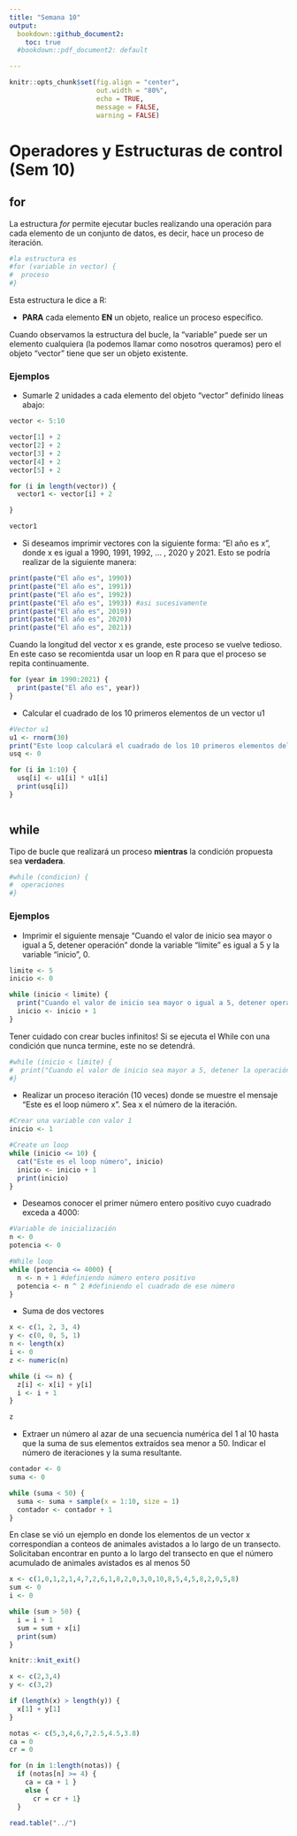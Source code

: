 ```yaml
---
title: "Semana 10"
output: 
  bookdown::github_document2:
    toc: true 
  #bookdown::pdf_document2: default

---
```


```r
knitr::opts_chunk$set(fig.align = "center",
                      out.width = "80%",
                      echo = TRUE,
                      message = FALSE,
                      warning = FALSE)
```

# Operadores y Estructuras de control (Sem 10)

## for

La estructura *for* permite ejecutar bucles realizando una operación para cada elemento de un conjunto de datos, es decir, hace un proceso de iteración.

```r
#la estructura es
#for (variable in vector) {
#  proceso
#}
```

Esta estructura le dice a R:

- **PARA** cada elemento **EN** un objeto, realice un proceso específico.
 
Cuando observamos la estructura del bucle, la "variable" puede ser un elemento cualquiera (la podemos llamar como nosotros queramos) pero el objeto "vector" tiene que ser un objeto existente.


### Ejemplos

* Sumarle 2 unidades a cada elemento del objeto "vector" definido líneas abajo:

```r
vector <- 5:10

vector[1] + 2
vector[2] + 2 
vector[3] + 2
vector[4] + 2
vector[5] + 2

for (i in length(vector)) {
  vector1 <- vector[i] + 2

}

vector1
```

* Si deseamos imprimir vectores con la siguiente forma: "El año es x", donde x es igual a 1990, 1991, 1992, ... , 2020 y 2021. Esto se podría realizar de la siguiente manera:

```r
print(paste("El año es", 1990))
print(paste("El año es", 1991))
print(paste("El año es", 1992))
print(paste("El año es", 1993)) #asi sucesivamente
print(paste("El año es", 2019))
print(paste("El año es", 2020))
print(paste("El año es", 2021))

```

Cuando la longitud del vector x es grande, este proceso se vuelve tedioso. En este caso se recomientda usar un loop en R para que el proceso se repita continuamente.

```r
for (year in 1990:2021) {
  print(paste("El año es", year))
}
```

* Calcular el cuadrado de los 10 primeros elementos de un vector u1

```r
#Vector u1
u1 <- rnorm(30)
print("Este loop calculará el cuadrado de los 10 primeros elementos del vector u1")
usq <- 0

for (i in 1:10) {
  usq[i] <- u1[i] * u1[i]
  print(usq[i])
}



```

## while

Tipo de bucle que realizará un proceso **mientras** la condición propuesta sea **verdadera**.

```r
#while (condicion) {
#  operaciones
#}
```

### Ejemplos

* Imprimir el siguiente mensaje "Cuando el valor de inicio sea mayor o igual a 5, detener operación" donde la variable "límite" es igual a 5 y la variable "inicio", 0.

```r
limite <- 5
inicio <- 0

while (inicio < limite) {
  print("Cuando el valor de inicio sea mayor o igual a 5, detener operación")
  inicio <- inicio + 1
}

```

Tener cuidado con crear bucles infinitos! Si se ejecuta el While con una condición que nunca termine, este no se detendrá.

```r
#while (inicio < limite) {
#  print("Cuando el valor de inicio sea mayor a 5, detener la operación")
#}
```

* Realizar un proceso iteración (10 veces) donde se muestre el mensaje "Este es el loop número x". Sea x el número de la iteración.

```r
#Crear una variable con valor 1
inicio <- 1

#Create un loop
while (inicio <= 10) {
  cat("Este es el loop número", inicio)
  inicio <- inicio + 1
  print(inicio)
}

```

* Deseamos conocer el primer número entero positivo cuyo cuadrado exceda a 4000:

```r
#Variable de inicialización
n <- 0
potencia <- 0

#While loop
while (potencia <= 4000) {
  n <- n + 1 #definiendo número entero positivo
  potencia <- n ^ 2 #definiendo el cuadrado de ese número
}

```

* Suma de dos vectores

```r
x <- c(1, 2, 3, 4)
y <- c(0, 0, 5, 1)
n <- length(x)
i <- 0
z <- numeric(n)

while (i <= n) {
  z[i] <- x[i] + y[i]
  i <- i + 1
}

z
```

* Extraer un número al azar de una secuencia numérica del 1 al 10 hasta que la suma de sus elementos extraídos sea menor a 50. Indicar el número de iteraciones y la suma resultante.

```r
contador <- 0
suma <- 0

while (suma < 50) {
  suma <- suma + sample(x = 1:10, size = 1)
  contador <- contador + 1
}
```

En clase se vió un ejemplo en donde los elementos de un vector x correspondían a conteos de animales avistados a lo largo de un transecto. Solicitaban encontrar en punto a lo largo del transecto en que el número acumulado de animales avistados es al menos 50

```r
x <- c(1,0,1,2,1,4,7,2,6,1,8,2,0,3,0,10,8,5,4,5,8,2,0,5,8)
sum <- 0
i <- 0

while (sum > 50) {
  i = i + 1
  sum = sum + x[i]
  print(sum)
}

```

```r
knitr::knit_exit()
```

```r
x <- c(2,3,4)
y <- c(3,2)

if (length(x) > length(y)) {
  x[1] + y[1]
}

```

```r
notas <- c(5,3,4,6,7,2.5,4.5,3.8)
ca = 0
cr = 0

for (n in 1:length(notas)) {
  if (notas[n] >= 4) {
    ca = ca + 1 }
    else { 
      cr = cr + 1} 
  }

```


```r
read.table("../")


```


